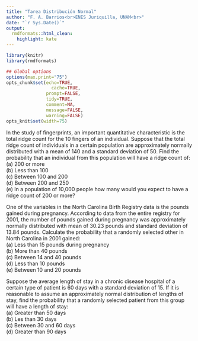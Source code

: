 ```yaml
---
title: "Tarea Distribución Normal"
author: "F. A. Barrios<br>ENES Juriquilla, UNAM<br>"
date: "`r Sys.Date()`"
output:
  rmdformats::html_clean:
    highlight: kate
---
```



```r
library(knitr)
library(rmdformats)

## Global options
options(max.print="75")
opts_chunk$set(echo=TRUE,
	             cache=TRUE,
               prompt=FALSE,
               tidy=TRUE,
               comment=NA,
               message=FALSE,
               warning=FALSE)
opts_knit$set(width=75)
```
In the study of fingerprints, an important quantitative characteristic is the total ridge count for the 10 fingers of an individual. 
Suppose that the total ridge count of individuals in a certain population are approximately normally distributed with a mean of 140 
and a standard deviation of 50. Find the probability that an individual  from this population will have a ridge count of:  
(a) 200 or more  
(b) Less than 100  
(c) Between 100 and 200  
(d) Between 200 and 250  
(e) In a population of 10,000 people how many would you expect to have a ridge count of 200 or more?  

One of the variables in the North Carolina Birth Registry data is the pounds gained during pregnancy. According to data from the 
entire registry for 2001, the number of pounds gained during pregnancy was approximately normally distributed with mean of 30.23 
pounds and standard deviation of 13.84 pounds. Calculate the probability that a randomly selected other in North Carolina in 2001 
gained:  
(a) Less than 15 pounds during pregnancy  
(b) More than 40 pounds  
(c) Between 14 and 40 pounds  
(d) Less than 10 pounds  
(e) Between 10 and 20 pounds  

Suppose the average length of stay in a chronic disease hospital of a certain type of patient is 60 days with a standard deviation 
of 15. If it is reasonable to assume an approximately normal distribution of lengths of stay, find the probability that a randomly 
selected patient from this group will have a length of stay:  
(a) Greater than 50 days  
(b) Les than 30 days  
(c) Between 30 and 60 days  
(d) Greater than 90 days  


